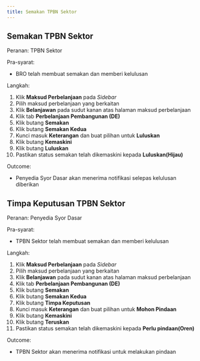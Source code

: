 ```yaml
---
title: Semakan TPBN Sektor
---
```


## Semakan TPBN Sektor
Peranan: TPBN Sektor

Pra-syarat: 
* BRO telah membuat semakan dan memberi kelulusan

Langkah:
1. Klik **Maksud Perbelanjaan** pada *Sidebar*
2. Pilih maksud perbelanjaan yang berkaitan
3. Klik **Belanjawan** pada sudut kanan atas halaman maksud perbelanjaan
4. Klik tab **Perbelanjaan Pembangunan (DE)**
5. Klik butang **Semakan**
6. Klik butang **Semakan Kedua**  
7. Kunci masuk **Keterangan** dan buat pilihan untuk **Luluskan**
8. Klik butang **Kemaskini**
9. Klik butang **Luluskan** 
10. Pastikan status semakan telah dikemaskini kepada **Luluskan(Hijau)**

Outcome:
* Penyedia Syor Dasar akan menerima notifikasi selepas kelulusan diberikan

## Timpa Keputusan TPBN Sektor

Peranan: Penyedia Syor Dasar

Pra-syarat:
* TPBN Sektor telah membuat semakan dan memberi kelulusan

Langkah:
1. Klik **Maksud Perbelanjaan** pada *Sidebar*
2. Pilih maksud perbelanjaan yang berkaitan
3. Klik **Belanjawan** pada sudut kanan atas halaman maksud perbelanjaan
4. Klik tab **Perbelanjaan Pembangunan (DE)**
5. Klik butang **Semakan**
6. Klik butang **Semakan Kedua**  
7. Klik butang **Timpa Keputusan** 
8. Kunci masuk **Keterangan** dan buat pilihan untuk **Mohon Pindaan**
9. Klik butang **Kemaskini**
10. Klik butang **Teruskan** 
11. Pastikan status semakan telah dikemaskini kepada **Perlu pindaan(Oren)**

Outcome:
* TPBN Sektor akan menerima notifikasi untuk melakukan pindaan 
